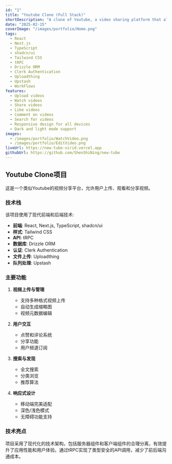 ```yaml
---
id: "1"
title: "Youtube Clone (Full Stack)"
shortDescription: "A clone of Youtube, a video sharing platform that allows users to upload, watch, and share videos."
date: "2025-02-15"
coverImage: "/images/portfolio/Home.png"
tags:
  - React
  - Next.js
  - TypeScript
  - shadcn/ui
  - Tailwind CSS
  - tRPC
  - Drizzle ORM
  - Clerk Authentication
  - Uploadthing
  - Upstash
  - WorkFlows
features:
  - Upload videos
  - Watch videos
  - Share videos
  - Like videos
  - Comment on videos
  - Search for videos
  - Responsive design for all devices
  - Dark and light mode support
images:
  - /images/portfolio/WatchVideo.png
  - /images/portfolio/EditVideo.png
liveUrl: https://new-tube-virid.vercel.app
githubUrl: https://github.com/ShenShiNing/new-tube
---
```


## Youtube Clone项目

这是一个类似Youtube的视频分享平台，允许用户上传、观看和分享视频。

### 技术栈

该项目使用了现代前端和后端技术:

- **前端**: React, Next.js, TypeScript, shadcn/ui
- **样式**: Tailwind CSS
- **API**: tRPC
- **数据库**: Drizzle ORM
- **认证**: Clerk Authentication
- **文件上传**: Uploadthing
- **队列处理**: Upstash

### 主要功能

1. **视频上传与管理**

   - 支持多种格式视频上传
   - 自动生成缩略图
   - 视频元数据编辑

2. **用户交互**

   - 点赞和评论系统
   - 分享功能
   - 用户频道订阅

3. **搜索与发现**

   - 全文搜索
   - 分类浏览
   - 推荐算法

4. **响应式设计**
   - 移动端完美适配
   - 深色/浅色模式
   - 无障碍功能支持

### 技术亮点

项目采用了现代化的技术架构，包括服务器组件和客户端组件的合理分离，有效提升了应用性能和用户体验。通过tRPC实现了类型安全的API调用，减少了前后端沟通成本。
